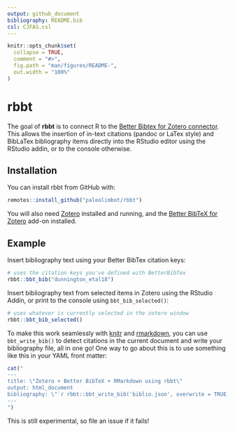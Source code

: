 ```yaml
---
output: github_document
bibliography: README.bib
csl: CJFAS.csl
---
```


<!-- README.md is generated from README.Rmd. Please edit that file -->

```r
knitr::opts_chunk$set(
  collapse = TRUE,
  comment = "#>",
  fig.path = "man/figures/README-",
  out.width = "100%"
)
```

# rbbt

The goal of **rbbt** is to connect R to the [Better Bibtex for Zotero connector](https://retorque.re/zotero-better-bibtex/). This allows the insertion of in-text citations (pandoc or LaTex style) and BibLaTex bibliography items directly into the RStudio editor using the RStudio addin, or to the console otherwise.

## Installation

You can install rbbt from GitHub with:

``` r
remotes::install_github("paleolimbot/rbbt")
```

You will also need [Zotero](https://www.zotero.org/) installed and running, and the [Better BibTeX for Zotero](https://retorque.re/zotero-better-bibtex/installation/) add-on installed.

## Example

Insert bibliography text using your Better BibTex citation keys:

```r
# uses the citation keys you've defined with BetterBibTex
rbbt::bbt_bib("dunnington_etal18")
```

Insert bibliography text from selected items in Zotero using the RStudio Addin, or print to the console using `bbt_bib_selected()`:

```r
# uses whatever is currently selected in the zotero window
rbbt::bbt_bib_selected()
```

To make this work seamlessly with [knitr]() and [rmarkdown](), you can use `bbt_write_bib()` to detect citations in the current document and write your bibliography file, all in one go! One way to go about this is to use something like this in your YAML front matter:

```r
cat("
---
title: \"Zotero + Better BibTeX + RMarkdown using rbbt\"
output: html_document
bibliography: \"`r rbbt::bbt_write_bib('biblio.json', overwrite = TRUE)`\"
---
")
```

This is still experimental, so file an issue if it fails!
